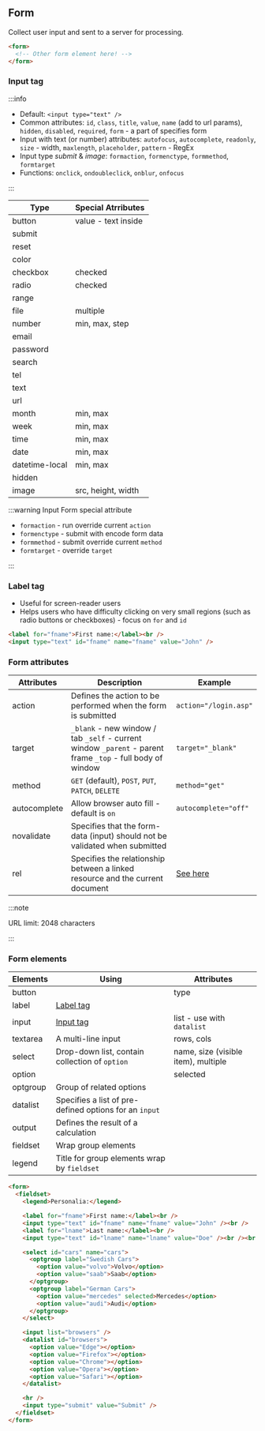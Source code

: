 ## Form

Collect user input and sent to a server for processing.

```html
<form>
  <!-- Other form element here! -->
</form>
```

### Input tag

:::info

- Default: `<input type="text" />`
- Common attributes: `id`, `class`, `title`, `value`, `name` (add to url params), `hidden`, `disabled`, `required`, `form` - a part of specifies form
- Input with text (or number) attributes: `autofocus`, `autocomplete`, `readonly`, `size` - width, `maxlength`, `placeholder`, `pattern` - RegEx
- Input type _submit_ & _image_: `formaction`, `formenctype`, `formmethod`, `formtarget`
- Functions: `onclick`, `ondoubleclick`, `onblur`, `onfocus`

:::

| Type           | Special Atrributes  |
| -------------- | ------------------- |
| button         | value - text inside |
| submit         |                     |
| reset          |                     |
| color          |                     |
| checkbox       | checked             |
| radio          | checked             |
| range          |                     |
| file           | multiple            |
| number         | min, max, step      |
| email          |                     |
| password       |                     |
| search         |                     |
| tel            |                     |
| text           |                     |
| url            |                     |
| month          | min, max            |
| week           | min, max            |
| time           | min, max            |
| date           | min, max            |
| datetime-local | min, max            |
| hidden         |                     |
| image          | src, height, width  |

:::warning Input Form special attribute

- `formaction` - run override current `action`
- `formenctype` - submit with encode form data
- `formmethod` - submit override current `method`
- `formtarget` - override `target`

:::

### Label tag

- Useful for screen-reader users
- Helps users who have difficulty clicking on very small regions (such as radio buttons or checkboxes) - focus on `for` and `id`

```html
<label for="fname">First name:</label><br />
<input type="text" id="fname" name="fname" value="John" />
```

### Form attributes

| Attributes   | Description                                                                                                | Example                                                     |
| ------------ | ---------------------------------------------------------------------------------------------------------- | ----------------------------------------------------------- |
| action       | Defines the action to be performed when the form is submitted                                              | `action="/login.asp"`                                       |
| target       | `_blank` - new window / tab `_self` - current window `_parent` - parent frame `_top` - full body of window | `target="_blank"`                                           |
| method       | `GET` (default), `POST`, `PUT`, `PATCH`, `DELETE`                                                          | `method="get"`                                              |
| autocomplete | Allow browser auto fill - default is `on`                                                                  | `autocomplete="off"`                                        |
| novalidate   | Specifies that the form-data (input) should not be validated when submitted                                |                                                             |
| rel          | Specifies the relationship between a linked resource and the current document                              | [See here](https://www.w3schools.com/tags/att_form_rel.asp) |

:::note

URL limit: 2048 characters

:::

### Form elements

| Elements | Using                                                  | Attributes                          |
| -------- | ------------------------------------------------------ | ----------------------------------- |
| button   |                                                        | type                                |
| label    | [Label tag](#label-tag)                                |                                     |
| input    | [Input tag](#input-tag)                                | list - use with `datalist`          |
| textarea | A multi-line input                                     | rows, cols                          |
| select   | Drop-down list, contain collection of `option`         | name, size (visible item), multiple |
| option   |                                                        | selected                            |
| optgroup | Group of related options                               |                                     |
| datalist | Specifies a list of pre-defined options for an `input` |                                     |
| output   | Defines the result of a calculation                    |                                     |
| fieldset | Wrap group elements                                    |                                     |
| legend   | Title for group elements wrap by `fieldset`            |                                     |

```html
<form>
  <fieldset>
    <legend>Personalia:</legend>

    <label for="fname">First name:</label><br />
    <input type="text" id="fname" name="fname" value="John" /><br />
    <label for="lname">Last name:</label><br />
    <input type="text" id="lname" name="lname" value="Doe" /><br /><br />

    <select id="cars" name="cars">
      <optgroup label="Swedish Cars">
        <option value="volvo">Volvo</option>
        <option value="saab">Saab</option>
      </optgroup>
      <optgroup label="German Cars">
        <option value="mercedes" selected>Mercedes</option>
        <option value="audi">Audi</option>
      </optgroup>
    </select>

    <input list="browsers" />
    <datalist id="browsers">
      <option value="Edge"></option>
      <option value="Firefox"></option>
      <option value="Chrome"></option>
      <option value="Opera"></option>
      <option value="Safari"></option>
    </datalist>

    <hr />
    <input type="submit" value="Submit" />
  </fieldset>
</form>
```
